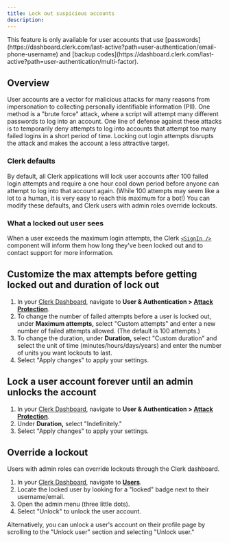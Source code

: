 ```yaml
---
title: Lock out suspicious accounts
description: 
---
```


<Callout type="info">
This feature is only available for user accounts that use [passwords](https://dashboard.clerk.com/last-active?path=user-authentication/email-phone-username) and [backup codes](https://dashboard.clerk.com/last-active?path=user-authentication/multi-factor).
</Callout>

## Overview

User accounts are a vector for malicious attacks for many reasons from impersonation to collecting personally identifiable information (PII). One method is a "brute force" attack, where a script will attempt many different passwords to log into an account. One line of defense against these attacks is to temporarily deny attempts to log into accounts that attempt too many failed logins in a short period of time. Locking out login attempts disrupts the attack and makes the account a less attractive target.

### Clerk defaults
By default, all Clerk applications will lock user accounts after 100 failed login attempts and require a one hour cool down period before anyone can attempt to log into that account again. (While 100 attempts may seem like a lot to a human, it is very easy to reach this maximum for a bot!) You can modify these defaults, and Clerk users with admin roles override lockouts.

### What a locked out user sees

When a user exceeds the maximum login attempts, the Clerk [`<SignIn />`](/docs/components/authentication/sign-in) component will inform them how long they've been locked out and to contact support for more information.

<Images
width={1512}
height={914}
src="/docs/images/authentication/userlock_login.png"
alt="The Clerk component login form with a red alert stating 'Your account is locked. You will be able to try again in 59 minutes. For more information, please contact support.'"
/>

## Customize the max attempts before getting locked out and duration of lock out

1. In your [Clerk Dashboard](https://dashboard.clerk.com/), navigate to **User & Authentication > [Attack Protection](https://dashboard.clerk.com/last-active?path=user-authentication/attack-protection)**.
2. To change the number of failed attempts before a user is locked out, under **Maximum attempts,** select "Custom attempts" and enter a new number of failed attempts allowed. (The default is 100 attempts.)
3. To change the duration, under **Duration,** select "Custom duration" and select the unit of time (minutes/hours/days/years) and enter the number of units you want lockouts to last.
4. Select "Apply changes" to apply your settings.

<Images
width={1512}
height={914}
src="/docs/images/authentication/userlock_custom-attempts-and-duration.png"
alt=" "
/>

## Lock a user account forever until an admin unlocks the account

1. In your [Clerk Dashboard](https://dashboard.clerk.com/), navigate to **User & Authentication > [Attack Protection](https://dashboard.clerk.com/last-active?path=user-authentication/attack-protection)**.
2. Under **Duration,** select "Indefinitely."
3. Select "Apply changes" to apply your settings.

<Images
width={1512}
height={914}
src="/docs/images/authentication/userlock_indefinite.png"
alt=" "
/>

## Override a lockout

Users with admin roles can override lockouts through the Clerk dashboard.

1. In your [Clerk Dashboard](https://dashboard.clerk.com/), navigate to **[Users](https://dashboard.clerk.com/last-active?path=users)**.
2. Locate the locked user by looking for a "locked" badge next to their username/email. 
3. Open the admin menu (three little dots).
4. Select "Unlock" to unlock the user account.

<Images
width={1512}
height={914}
src="/docs/images/authentication/userlock_dashboard.png"
alt=" "
/>

Alternatively, you can unlock a user's account on their profile page by scrolling to the "Unlock user" section and selecting "Unlock user."

<Images
width={1512}
height={914}
src="/docs/images/authentication/userlock_profile.png"
alt=" "
/>